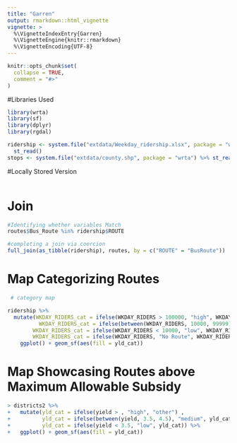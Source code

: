 ```yaml
---
title: "Garren"
output: rmarkdown::html_vignette
vignette: >
  %\VignetteIndexEntry{Garren}
  %\VignetteEngine{knitr::rmarkdown}
  %\VignetteEncoding{UTF-8}
---
```


```r
knitr::opts_chunk$set(
  collapse = TRUE,
  comment = "#>"
)
```


#Libraries Used
```r
library(wrta)
library(sf)
library(dplyr)
library(rgdal)
```


```r
ridership <- system.file("extdata/Weekday_ridership.xlsx", package = "wrta") %>% 
  st_read() 
stops <- system.file("extdata/county.shp", package = "wrta") %>% st_read()
```

#Locally Stored Version
```r


```

# Join
```r
#Identifying whether variables Match
routes$Bus_Route %in% ridership$ROUTE

#completing a join via coercion
full_join(as_tibble(ridership), routes, by = c("ROUTE" = "BusRoute"))

```


# Map Categorizing Routes
```r
 # category map

ridership %>% 
  mutate(WKDAY_RIDERS_cat = ifelse(WKDAY_RIDERS > 100000, "high", WKDAY_RIDERS_cat),  
          WKDAY_RIDERS_cat = ifelse(between(WKDAY_RIDERS, 10000, 99999), "medium", WKDAY_RIDERS_cat),
        WKDAY_RIDERS_cat = ifelse(WKDAY_RIDERS < 10000, "low", WKDAY_RIDERS_cat),
        WKDAY_RIDERS_cat = ifelse(WKDAY_RIDERS, "No Route", WKDAY_RIDERS_cat)) %>% 
    ggplot() + geom_sf(aes(fill = yld_cat))
```

# Map Showcasing Routes above Maximum Allowable Subsidy

```r
> districts2 %>% 
+   mutate(yld_cat = ifelse(yield > , "high", "other") , 
+          yld_cat = ifelse(between(yield, 3.5, 4.5), "medium", yld_cat),
+          yld_cat = ifelse(yield < 3.5, "low", yld_cat)) %>% 
+   ggplot() + geom_sf(aes(fill = yld_cat))
```

